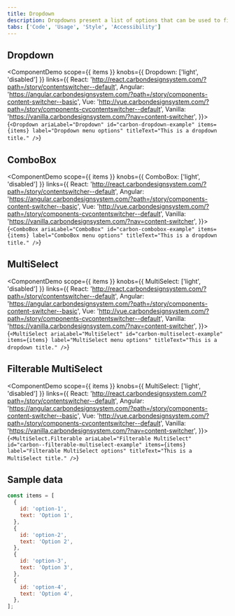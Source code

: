 ```yaml
---
title: Dropdown
description: Dropdowns present a list of options that can be used to filter or sort existing content. They can also be used as menus.
tabs: ['Code', 'Usage', 'Style', 'Accessibility']
---
```



## Dropdown

<ComponentDemo
  scope={{ items }}
  knobs={{ Dropdown: ['light', 'disabled'] }}
  links={{
    React:
      'http://react.carbondesignsystem.com/?path=/story/contentswitcher--default',
    Angular:
      'https://angular.carbondesignsystem.com/?path=/story/components-content-switcher--basic',
    Vue:
      'http://vue.carbondesignsystem.com/?path=/story/components-cvcontentswitcher--default',
    Vanilla: 'https://vanilla.carbondesignsystem.com/?nav=content-switcher',
  }}>{`
<Dropdown
  ariaLabel="Dropdown"
  id="carbon-dropdown-example"
  items={items}
  label="Dropdown menu options"
  titleText="This is a dropdown title."
/>
`}</ComponentDemo>

## ComboBox

<ComponentDemo
  scope={{ items }}
  knobs={{ ComboBox: ['light', 'disabled'] }}
  links={{
    React:
      'http://react.carbondesignsystem.com/?path=/story/contentswitcher--default',
    Angular:
      'https://angular.carbondesignsystem.com/?path=/story/components-content-switcher--basic',
    Vue:
      'http://vue.carbondesignsystem.com/?path=/story/components-cvcontentswitcher--default',
    Vanilla: 'https://vanilla.carbondesignsystem.com/?nav=content-switcher',
  }}>{`
<ComboBox
  ariaLabel="ComboBox"
  id="carbon-combobox-example"
  items={items}
  label="ComboBox menu options"
  titleText="This is a dropdown title."
/>
`}</ComponentDemo>

## MultiSelect

<ComponentDemo
  scope={{ items }}
  knobs={{ MultiSelect: ['light', 'disabled'] }}
  links={{
    React:
      'http://react.carbondesignsystem.com/?path=/story/contentswitcher--default',
    Angular:
      'https://angular.carbondesignsystem.com/?path=/story/components-content-switcher--basic',
    Vue:
      'http://vue.carbondesignsystem.com/?path=/story/components-cvcontentswitcher--default',
    Vanilla: 'https://vanilla.carbondesignsystem.com/?nav=content-switcher',
  }}>{`
<MultiSelect
  ariaLabel="MultiSelect"
  id="carbon-multiselect-example"
  items={items}
  label="MultiSelect menu options"
  titleText="This is a dropdown title."
/>
`}</ComponentDemo>

## Filterable MultiSelect

<ComponentDemo
  scope={{ items }}
  knobs={{ MultiSelect: ['light', 'disabled'] }}
  links={{
    React:
      'http://react.carbondesignsystem.com/?path=/story/contentswitcher--default',
    Angular:
      'https://angular.carbondesignsystem.com/?path=/story/components-content-switcher--basic',
    Vue:
      'http://vue.carbondesignsystem.com/?path=/story/components-cvcontentswitcher--default',
    Vanilla: 'https://vanilla.carbondesignsystem.com/?nav=content-switcher',
  }}>{`
<MultiSelect.Filterable
  ariaLabel="Filterable MultiSelect"
  id="carbon--filterable-multiselect-example"
  items={items}
  label="Filterable MultiSelect options"
  titleText="This is a MultiSelect title."
/>
`}</ComponentDemo>

## Sample data

<ComponentDocs component="dropdown" />

```javascript
const items = [
  {
    id: 'option-1',
    text: 'Option 1',
  },
  {
    id: 'option-2',
    text: 'Option 2',
  },
  {
    id: 'option-3',
    text: 'Option 3',
  },
  {
    id: 'option-4',
    text: 'Option 4',
  },
];
```
